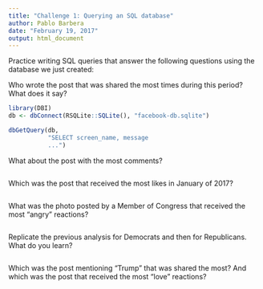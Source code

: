 ```yaml
---
title: "Challenge 1: Querying an SQL database"
author: Pablo Barbera
date: "February 19, 2017"
output: html_document
---
```


Practice writing SQL queries that answer the following questions using the database we just created:

Who wrote the post that was shared the most times during this period? What does it say?

```r
library(DBI)
db <- dbConnect(RSQLite::SQLite(), "facebook-db.sqlite")

dbGetQuery(db, 
           "SELECT screen_name, message
           ...")

```

What about the post with the most comments?

```r


```

Which was the post that received the most likes in January of 2017?

```r


```

What was the photo posted by a Member of Congress that received the most "angry" reactions?

```r

```

Replicate the previous analysis for Democrats and then for Republicans. What do you learn?

```r

```

Which was the post mentioning "Trump" that was shared the most? And which was the post that received the most "love" reactions?

```r

```





